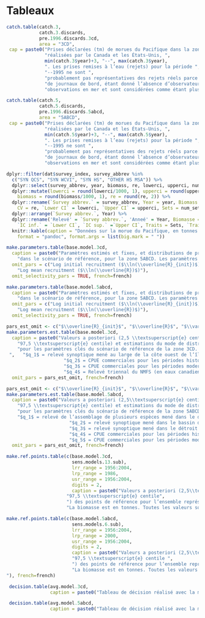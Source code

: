 \clearpage

# Tableaux {#sec:tables}

```r
catch.table(catch.3,
            catch.3.discards,
            pre.1996.discards.3cd,
            area = "3CD",
 cap = paste0("Prises déclarées (tm) de morues du Pacifique dans la zone 3CD ",
              "réalisées par le Canada et les États-Unis, ",
              min(catch.3$year)+3, "--", max(catch.3$year),
              ". Les prises remises à l’eau (rejets) pour la période ", min(catch.3$year)+3,
              "--1995 ne sont ",
              "probablement pas représentatives des rejets réels parce que les estimations proviennent ",
              "de journaux de bord, étant donné l’absence d’observateurs. Les estimations des rejets depuis 1996 sont fondées sur les ",
              "observations en mer et sont considérées comme étant plus représentatives des rejets réels. L’estimation des prises totales pour 2020 a été extrapolée à partir des rejets et des débarquements combinés datant du 30 septembre 2020 (voir le corps du texte). Par conséquent, les données nominales sur les débarquements et les rejets ne sont pas présentées de façon individuelle. Les valeurs ont été arrondies aux fins de présentation."), french=french)
```

\clearpage

```r
catch.table(catch.5,
            catch.5.discards,
            pre.1996.discards.5abcd,
            area = "5ABCD",
 cap = paste0("Prises déclarées (tm) de morues du Pacifique dans la zone 5ABCD ",
              "réalisées par le Canada et les États-Unis, ",
              min(catch.5$year)+3, "--", max(catch.5$year),
              ". Les prises remises à l’eau (rejets) pour la période ", min(catch.5$year)+3,
              "--1995 ne sont ",
              "probablement pas représentatives des rejets réels parce que les estimations proviennent ",
              "de journaux de bord, étant donné l’absence d’observateurs. Les estimations des rejets depuis 1996 sont fondées sur les ",
              "observations en mer et sont considérées comme étant plus représentatives des rejets réels. L’estimation des prises totales pour 2020 a été extrapolée à partir des rejets et des débarquements combinés datant du 30 septembre 2020 (voir le corps du texte). Par conséquent, les données nominales sur les débarquements et les rejets ne sont pas présentées de façon individuelle. Les valeurs ont été arrondies aux fins de présentation."), french=french)

```

\clearpage

```r
dplyr::filter(dat$survey_index, survey_abbrev %in%
  c("SYN QCS", "SYN WCVI", "SYN HS", "OTHER HS MSA")) %>%
  dplyr::select(survey_abbrev, year, biomass, re, lowerci, upperci, num_sets, num_pos_sets) %>%
  dplyr::mutate(lowerci = round(lowerci/1000, 1), upperci = round(upperci/1000, 1),
    biomass = round(biomass/1000, 1), re = round(re, 2)) %>%
  dplyr::rename(`Survey abbrev.` = survey_abbrev, Year = year, Biomass = biomass,
    CV = re, `Lower CI` = lowerci, `Upper CI` = upperci, Sets = num_sets, `Positive sets` = num_pos_sets) %>%
  dplyr::arrange(`Survey abbrev.`, Year) %>%
  dplyr::rename('Relevé' = `Survey abbrev.`, 'Anneé' = Year, Biomasse = Biomass,
    `IC inf.` = `Lower CI`, `IC sup.` =`Upper CI`, Traits = Sets, `Traits  positifs` = `Positive sets` ) %>% 
  knitr::kable(caption = "Données sur la morue du Pacifique, en tonnes métriques, tirées des relevés au chalut canadiens ( on ne tient pas compte de la capturabilité associée aux relevés). Les traits positifs représentent le nombre de traits de chalut dans lesquels des morues du Pacifique étaient présentes. Dans le tableau : OTHER HS MSA =  relevé de l’assemblage de plusieurs espèces mené dans le détroit d’Hécate; SYN HS = relevé synoptique mené dans le détroit d’Hécate; SYN QCS = relevé synoptique mené dans le bassin de la Reine-Charlotte; SYN WCVI = relevé synoptique mené au large de la côte ouest de l’île de Vancouver.", booktabs = TRUE, linesep = "", 
    format = "pandoc", format.args = list(big.mark = " "))
```

\clearpage

```r
make.parameters.table(base.model.3cd,
  caption = paste0("Paramètres estimés et fixes, et distributions de probabilité a priori utilisées ",
    "dans le scénario de référence, pour la zone 5ABCD. Les paramètres de capturabilité pour les relevés menés dans le bassin de la Reine-Charlotte et le détroit d’Hécate ($q_2$ et $q_3$) ont été estimés au moyen de la distribution de la probabilité a posteriori $\\textrm{Normal}(ln(0.408),0.3)$ et $\\textrm{Normal}(ln(0.0654,),0.3)$, respectivement. Les paramètres de capturabilité des autres relevés ont été estimés sans distribution a priori."),
  omit_pars = c("Log initial recruitment ($\\ln(\\overline{R}_{init})$)",
    "Log mean recruitment ($\\ln(\\overline{R})$)"),
  omit_selectivity_pars = TRUE, french=french)
```


```r
make.parameters.table(base.model.5abcd,
  caption = paste0("Paramètres estimés et fixes, et distributions de probabilité a priori utilisées ",
    "dans le scénario de référence, pour la zone 5ABCD. Les paramètres de capturabilité pour les relevés menés dans le bassin de la Reine-Charlotte et le détroit d’Hécate ($q_2$ et $q_3$) ont été estimés au moyen de la distribution de la probabilité a posteriori $\\textrm{Normal}(ln(0.408),0.3)$ et $\\textrm{Normal}(ln(0.0654,),0.3)$, respectivement. Les paramètres de capturabilité des autres relevés ont été estimés sans distribution a priori."),
  omit_pars = c("Log initial recruitment ($\\ln(\\overline{R}_{init})$)",
    "Log mean recruitment ($\\ln(\\overline{R})$)"),
  omit_selectivity_pars = TRUE, french=french)
```

\clearpage

```r
pars_est_omit <- c("$\\overline{R}_{init}$", "$\\overline{R}$", "$\\vartheta$","$B_0$")
make.parameters.est.table(base.model.3cd,
  caption = paste0("Valeurs a posteriori (2,5 \\textsuperscript{e} centile, médiane et ",
    "97,5 \\textsuperscript{e} centile) et estimations du mode de distribution a posteriori ",
    "pour les paramètres clés du scénario de référence de la zone 3CD. $R_0$ est en milliers de poissons. $\\hat{R}$ représente la statistique de réduction d’échelle potentielle et $n_\\mathrm{eff}$ correspond au nombre réel de tirages effectués lors de la simulation (voir le corps du texte). 
 ",   "$q_1$ = relevé synoptique mené au large de la côte ouest de l’île de Vancouver, ",
                     "$q_2$ = CPUE commerciales pour les périodes historique (1956--1995), ",
                     "$q_3$ = CPUE commerciales pour les périodes moderne (1996--2019), et ",
                     "$q_4$ = Relevé triennal du NMFS (en eaux canadiennes)."),
  omit_pars = pars_est_omit, french=french)
```

```r
pars_est_omit <- c("$\\overline{R}_{init}$", "$\\overline{R}$", "$\\vartheta$", "$B_0$")
make.parameters.est.table(base.model.5abcd,
  caption = paste0("Valeurs a posteriori (2,5\\textsuperscript{e} centile, médiane et ",
    "97,5 \\textsuperscript{e} centile) et estimations du mode de distribution a posteriori ",
    "pour les paramètres clés du scénario de référence de la zone 5ABCD. $R_0$ est en milliers de poissons. $\\hat{R}$ représente la statistique de réduction d’échelle potentielle et $n_\\mathrm{eff}$ correspond au nombre réel de tirages effectués lors de la simulation (voir le corps du texte). ",
    "$q_1$ = relevé de l’assemblage de plusieurs espèces mené dans le détroit d’Hécate, ",
                       "$q_2$ = relevé synoptique mené dans le bassin de la Reine-Charlotte, ",
                       "$q_3$ = relevé synoptique mené dans le détroit d’Hécate, ",
                       "$q_4$ = CPUE commerciales pour les périodes historique (1956--1995), et ",
                       "$q_5$ = CPUE commerciales pour les périodes moderne (1996--2019)."),
  omit_pars = pars_est_omit, french=french)
```

\clearpage

```r
make.ref.points.table(c(base.model.3cd,
                        sens.models.13.sub),
                        lrr_range = 1956:2004,
                        lrp_range = 1986,
                        usr_range = 1956:2004,
                        digits = 2,
                        caption = paste0("Valeurs a posteriori (2,5\\textsuperscript{e} centile, médiane et ", 
                      "97,5 \\textsuperscript{e} centile", 
                      ") des points de référence pour l’ensemble représentant la moyenne des modèles de la zone 3CD. ",
                      "La biomasse est en tonnes. Toutes les valeurs sont arrondies. Les rapports ont été calculés à l’aide de l’ensemble des distributions a posteriori et ne peuvent pas être calculés directement à partir du tableau."), french=french)
```


```r
make.ref.points.table(c(base.model.5abcd,
                        sens.models.6.sub),
                        lrr_range = 1956:2004,
                        lrp_range = 2000,
                        usr_range = 1956:2004,
                        digits = 2,
                        caption = paste0("Valeurs a posteriori (2,5\\textsuperscript{e} centile, médiane et ", 
                        "97,5 \\textsuperscript{e} centile ",
                        ") des points de référence pour l’ensemble représentant la moyenne des modèles de la zone 5ABCD. ",
                        "La biomasse est en tonnes. Toutes les valeurs ont été arrondies. Les rapports ont été calculés à l’aide de l’ensemble des distributions a posteriori et ne peuvent pas être calculés directement à partir du tableau.
"), french=french)
```

\clearpage

```r
 decision.table(avg.model.3cd,
                caption = paste0("Tableau de décision réalisé avec la moyenne des modèles pour la zone 3CD."), french=french) #
```


\clearpage

```r
 decision.table(avg.model.5abcd,
                caption = paste0("Tableau de décision réalisé avec la moyenne des modèles pour la zone 5ABCD."), french=french) #
```

\clearpage
